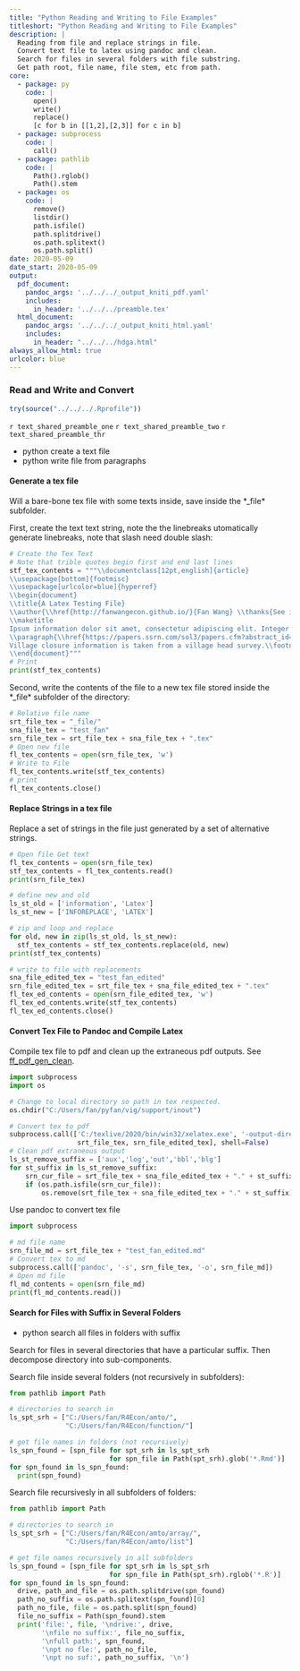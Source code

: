 ```yaml
---
title: "Python Reading and Writing to File Examples"
titleshort: "Python Reading and Writing to File Examples"
description: |
  Reading from file and replace strings in file.
  Convert text file to latex using pandoc and clean.
  Search for files in several folders with file substring.
  Get path root, file name, file stem, etc from path.
core:
  - package: py
    code: |
      open()
      write()
      replace()
      [c for b in [[1,2],[2,3]] for c in b]
  - package: subprocess
    code: |
      call()
  - package: pathlib
    code: |
      Path().rglob()
      Path().stem
  - package: os
    code: |
      remove()
      listdir()
      path.isfile()
      path.splitdrive()
      os.path.splitext()
      os.path.split()
date: 2020-05-09
date_start: 2020-05-09
output:
  pdf_document:
    pandoc_args: '../../../_output_kniti_pdf.yaml'
    includes:
      in_header: '../../../preamble.tex'
  html_document:
    pandoc_args: '../../../_output_kniti_html.yaml'
    includes:
      in_header: "../../../hdga.html"
always_allow_html: true
urlcolor: blue
---
```


### Read and Write and Convert

```r
try(source("../../../.Rprofile"))
```

`r text_shared_preamble_one`
`r text_shared_preamble_two`
`r text_shared_preamble_thr`

- python create a text file
- python write file from paragraphs


#### Generate a tex file

Will a bare-bone tex file with some texts inside, save inside the *_file* subfolder.

First, create the text text string, note the the linebreaks utomatically generate linebreaks, note that slash need double slash:

```python
# Create the Tex Text
# Note that trible quotes begin first and end last lines
stf_tex_contents = """\\documentclass[12pt,english]{article}
\\usepackage[bottom]{footmisc}
\\usepackage[urlcolor=blue]{hyperref}
\\begin{document}
\\title{A Latex Testing File}
\\author{\\href{http://fanwangecon.github.io/}{Fan Wang} \\thanks{See information \\href{https://fanwangecon.github.io/Tex4Econ/}{Tex4Econ} for more.}}
\\maketitle
Ipsum information dolor sit amet, consectetur adipiscing elit. Integer Latex placerat nunc orci.
\\paragraph{\\href{https://papers.ssrn.com/sol3/papers.cfm?abstract_id=3140132}{Data}}
Village closure information is taken from a village head survey.\\footnote{Generally students went to schools.}
\\end{document}"""
# Print
print(stf_tex_contents)
```

Second, write the contents of the file to a new tex file stored inside the *_file* subfolder of the directory:

```python
# Relative file name
srt_file_tex = "_file/"
sna_file_tex = "test_fan"
srn_file_tex = srt_file_tex + sna_file_tex + ".tex"
# Open new file
fl_tex_contents = open(srn_file_tex, 'w')
# Write to File
fl_tex_contents.write(stf_tex_contents)
# print
fl_tex_contents.close()
```

#### Replace Strings in a tex file

Replace a set of strings in the file just generated by a set of alternative strings.

```python
# Open file Get text
fl_tex_contents = open(srn_file_tex)
stf_tex_contents = fl_tex_contents.read()
print(srn_file_tex)

# define new and old
ls_st_old = ['information', 'Latex']
ls_st_new = ['INFOREPLACE', 'LATEX']

# zip and loop and replace
for old, new in zip(ls_st_old, ls_st_new):
  stf_tex_contents = stf_tex_contents.replace(old, new)
print(stf_tex_contents)

# write to file with replacements
sna_file_edited_tex = "test_fan_edited"
srn_file_edited_tex = srt_file_tex + sna_file_edited_tex + ".tex"
fl_tex_ed_contents = open(srn_file_edited_tex, 'w')
fl_tex_ed_contents.write(stf_tex_contents)
fl_tex_ed_contents.close()
```

#### Convert Tex File to Pandoc and Compile Latex

Compile tex file to pdf and clean up the extraneous pdf outputs. See [ff_pdf_gen_clean](https://pyfan.readthedocs.io/en/latest/autoapi/pyfan/util/pdf/pdfgen/index.html#pyfan.util.pdf.pdfgen.ff_pdf_gen_clean).

```python
import subprocess
import os

# Change to local directory so path in tex respected.
os.chdir("C:/Users/fan/pyfan/vig/support/inout")

# Convert tex to pdf
subprocess.call(['C:/texlive/2020/bin/win32/xelatex.exe', '-output-directory',
                 srt_file_tex, srn_file_edited_tex], shell=False)
# Clean pdf extraneous output
ls_st_remove_suffix = ['aux','log','out','bbl','blg']
for st_suffix in ls_st_remove_suffix:
    srn_cur_file = srt_file_tex + sna_file_edited_tex + "." + st_suffix
    if (os.path.isfile(srn_cur_file)):
        os.remove(srt_file_tex + sna_file_edited_tex + "." + st_suffix)
```

Use pandoc to convert tex file

```python
import subprocess

# md file name
srn_file_md = srt_file_tex + "test_fan_edited.md"
# Convert tex to md
subprocess.call(['pandoc', '-s', srn_file_tex, '-o', srn_file_md])
# Open md file
fl_md_contents = open(srn_file_md)
print(fl_md_contents.read())
```

#### Search for Files with Suffix in Several Folders

- python search all files in folders with suffix

Search for files in several directories that have a particular suffix. Then decompose directory into sub-components.

Search file inside several folders (not recursively in subfolders):

```python
from pathlib import Path

# directories to search in
ls_spt_srh = ["C:/Users/fan/R4Econ/amto/",
              "C:/Users/fan/R4Econ/function/"]

# get file names in folders (not recursively)
ls_spn_found = [spn_file for spt_srh in ls_spt_srh
                         for spn_file in Path(spt_srh).glob('*.Rmd')]
for spn_found in ls_spn_found:
  print(spn_found)
```

Search file recursivesly in all subfolders of folders:

```python
from pathlib import Path

# directories to search in
ls_spt_srh = ["C:/Users/fan/R4Econ/amto/array/",
              "C:/Users/fan/R4Econ/amto/list"]

# get file names recursively in all subfolders
ls_spn_found = [spn_file for spt_srh in ls_spt_srh
                         for spn_file in Path(spt_srh).rglob('*.R')]
for spn_found in ls_spn_found:
  drive, path_and_file = os.path.splitdrive(spn_found)
  path_no_suffix = os.path.splitext(spn_found)[0]
  path_no_file, file = os.path.split(spn_found)
  file_no_suffix = Path(spn_found).stem
  print('file:', file, '\ndrive:', drive,
        '\nfile no suffix:', file_no_suffix,
        '\nfull path:', spn_found,
        '\npt no fle:', path_no_file,
        '\npt no suf:', path_no_suffix, '\n')

```
